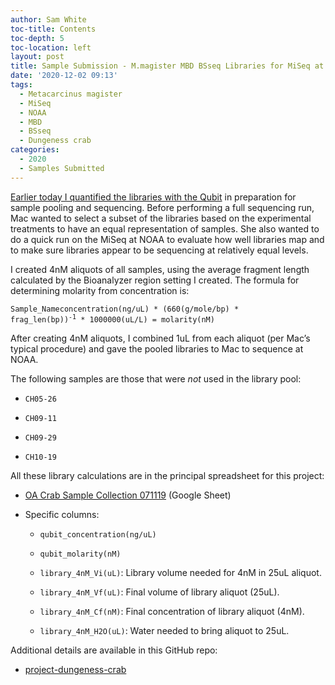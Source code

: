 ```yaml
---
author: Sam White
toc-title: Contents
toc-depth: 5
toc-location: left
layout: post
title: Sample Submission - M.magister MBD BSseq Libraries for MiSeq at NOAA
date: '2020-12-02 09:13'
tags:
  - Metacarcinus magister
  - MiSeq
  - NOAA
  - MBD
  - BSseq
  - Dungeness crab
categories:
  - 2020
  - Samples Submitted
---
```

[Earlier today I quantified the libraries with the Qubit](https://robertslab.github.io/sams-notebook/posts/2020/2020-12-02-Library-Quantification---M.magister-MBD-BSseq-Libraries-with-Qubit/) in preparation for sample pooling and sequencing. Before performing a full sequencing run, Mac wanted to select a subset of the libraries based on the experimental treatments to have an equal representation of samples. She also wanted to do a quick run on the MiSeq at NOAA to evaluate how well libraries map and to make sure libraries appear to be sequencing at relatively equal levels.

I created 4nM aliquots of all samples, using the average fragment length calculated by the Bioanalyzer region setting I created. The formula for determining molarity from concentration is:


<code>Sample_Nameconcentration(ng/uL) * (660(g/mole/bp) * frag_len(bp))<sup>-1</sup> * 1000000(uL/L) = molarity(nM)</code>

After creating 4nM aliquots, I combined 1uL from each aliquot (per Mac's typical procedure) and gave the pooled libraries to Mac to sequence at NOAA.

The following samples are those that were _not_ used in the library pool:

- `CH05-26`

- `CH09-11`

- `CH09-29`

- `CH10-19`


All these library calculations are in the principal spreadsheet for this project:

- [OA Crab Sample Collection 071119](https://docs.google.com/spreadsheets/d/1ym0XnYVts98tIUCn0kIaU6VuvqxzV7LoSx9RHwLdiIs/edit#gid=1430155532) (Google Sheet)

- Specific columns:

  - `qubit_concentration(ng/uL)`

  - `qubit_molarity(nM)`

  - `library_4nM_Vi(uL)`: Library volume needed for 4nM in 25uL aliquot.

  - `library_4nM_Vf(uL)`: Final volume of library aliquot (25uL).

  - `library_4nM_Cf(nM)`: Final concentration of library aliquot (4nM).

  - `library_4nM_H2O(uL)`: Water needed to bring aliquot to 25uL.

Additional details are available in this GitHub repo:

- [project-dungeness-crab](https://github.com/RobertsLab/project-dungeness-crab)
